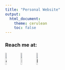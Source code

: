 ---
title: "Personal Website"
output: 
  html_document:
    theme: cerulean
    toc: false
---

### Reach me at:

![carvalhoalve.wisc.edu](ol.png){width=10%}![https://github.com/alvesand](logo_github.png){width=10%}![https://www.researchgate.net/profile/Anderson-Alves-2](rg.png){width=10%}  







